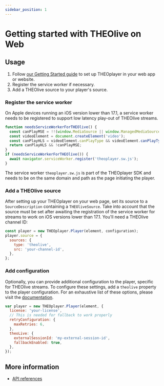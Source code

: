 ```yaml
---
sidebar_position: 1
---
```


# Getting started with THEOlive on Web

## Usage

1. Follow [our Getting Started guide](/theoplayer/getting-started/sdks/web/getting-started/)
   to set up THEOplayer in your web app or website.
2. Register the service worker if necessary.
3. Add a THEOlive source to your player's source.

### Register the service worker

On Apple devices running an iOS version lower than 17.1, a service worker needs to be registered to support low
latency play-out of THEOlive streams.

```javascript
function needsServiceWorkerForTHEOlive() {
  const canPlayMSE = !!(window.MediaSource || window.ManagedMediaSource);
  const videoElement = document.createElement('video');
  const canPlayHLS = videoElement.canPlayType && videoElement.canPlayType('application/vnd.apple.mpegURL') !== '';
  return canPlayHLS && !canPlayMSE;
}
if (needsServiceWorkerForTHEOlive()) {
  await navigator.serviceWorker.register('theoplayer.sw.js');
}
```

The service worker `theoplayer.sw.js` is part of the THEOplayer SDK and needs to be on the same domain and path as the
page initiating the player.

### Add a THEOlive source

After setting up your THEOplayer on your web page, set its source to a `SourceDescription` containing a `THEOliveSource`.
Take into account that the source must be set after awaiting the registration of the service worker for streams to work
on iOS versions lower than 17.1.
You'll need a THEOlive channel ID:

```javascript
const player = new THEOplayer.Player(element, configuration);
player.source = {
  sources: {
    type: 'theolive',
    src: 'your-channel-id',
  },
};
```

### Add configuration

Optionally, you can provide additional configuration to the player, specific for THEOlive streams. To
configure these settings, add a `theolive` property to the player configuration. For an exhaustive list of these options,
please visit the [documentation](pathname:///theoplayer/v9/api-reference/web/interfaces/TheoLiveConfiguration.html).

```javascript
var player = new THEOplayer.Player(element, {
  license: 'your-license',
  // This is needed for fallback to work properly
  retryConfiguration: {
    maxRetries: 6,
  },
  theoLive: {
    externalSessionId: 'my-external-session-id',
    fallbackEnabled: true,
  },
});
```

## More information

- [API references](pathname:///theoplayer/v9/api-reference/web/interfaces/TheoLiveSource.html)

